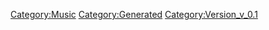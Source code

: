 {{Music
 |Name=ワルキューレのバースデイソング
 |ID=111
 |Cov=112
 |Cd=16
 |Nam=106
 |Div=106
 |Ma=4
 |SerieId=1
 |SerieLogoId=1
 |WavId=112
 |VariationId=0
 |Dsc=106
 |Strt=10
 |ValkyrieBattle=1
 |ValkyrieIntro=1
 |ValkyrieIntroSky=1
 |DivaSolo=1
 |DivaMulti=1
 |Exp=4
 |OfficialName=ワルキューレのバースデイソング
 |VocalName=ワルキューレ　美雲ΔJUNNA　カナメΔ安野希世乃<br />レイナΔ東山奈央　マキナΔ西田望見
 |Description=作品：マクロスΔ<br /><br />歌手：ワルキューレ<br />　　　美雲ΔJUNNA　カナメΔ安野希世乃<br />　　　レイナΔ東山奈央　マキナΔ西田望見<br /><br />作詞：Happy Field<br />作曲：Happy Field
 |StoryTitle=「どんなものか知りたかったから」
 |StoryDesc=フレイアのサプライズパーティーの準備が進む中、<br />美雲にも声を掛けていたカナメ。普段の美雲とは違う<br />含みのある返事に、カナメは美雲の変化を感じていた。<br /><br />そしてサプライズ当日、パーティーに現れた美雲は<br />仲間たちとともにフレイアへ歌を贈ったのであった。
 |BuyURL=https://recochoku.jp/song/S1003536998/single?ds=1004922775
 |BannerId=4
 |AnmStoreURL=https://anime.dmkt-sp.jp/animestore/ci_pc?workId=20867
}}
[[Category:Music]]
[[Category:Generated]]
[[Category:Version_v_0.1]]
